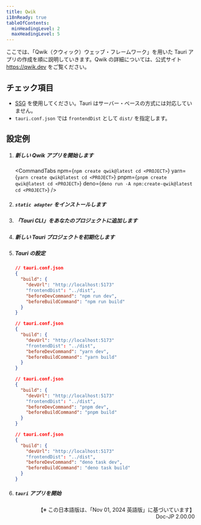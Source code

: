 ```yaml
---
title: Qwik
i18nReady: true
tableOfContents:
  minHeadingLevel: 2
  maxHeadingLevel: 5
---
```



ここでは、「Qwik（クウィック）ウェッブ・フレームワーク」を用いた Tauri アプリの作成を順に説明していきます。Qwik の詳細については、公式サイト https://qwik.dev をご覧ください。

## チェック項目

- [SSG](https://qwik.dev/docs/guides/static-site-generation/) を使用してください。Tauri はサーバー・ベースの方式には対応していません。
- `tauri.conf.json` では `frontendDist` として `dist/` を指定します。

## 設定例

<Steps>

1.  ##### 新しい Qwik アプリを開始します

    <CommandTabs
      npm={`npm create qwik@latest
    cd <PROJECT>`}
      yarn={`yarn create qwik@latest
    cd <PROJECT>`}
      pnpm={`pnpm create qwik@latest
    cd <PROJECT>`}
      deno={`deno run -A npm:create-qwik@latest
    cd <PROJECT>`}
    />

1.  ##### `static adapter` をインストールします

    <CommandTabs
      npm="npm run qwik add static"
      yarn="yarn qwik add static"
      pnpm="pnpm qwik add static"
      deno="deno task qwik add static"
    />

1.  ##### 「Tauri CLI」をあなたのプロジェクトに追加します

    <CommandTabs
      npm="npm install -D @tauri-apps/cli@latest"
      yarn="yarn add -D @tauri-apps/cli@latest"
      pnpm="pnpm add -D @tauri-apps/cli@latest"
      deno="deno add -D npm:@tauri-apps/cli@latest"
    />

1.  ##### 新しい Tauri プロジェクトを初期化します

    <CommandTabs
      npm="npm run tauri init"
      yarn="yarn tauri init"
      pnpm="pnpm tauri init"
      deno="deno task tauri init"
    />

1.  ##### Tauri の設定

    <Tabs>

    <TabItem label="npm">

    ```json
    // tauri.conf.json
    {
      "build": {
        "devUrl": "http://localhost:5173"
        "frontendDist": "../dist",
        "beforeDevCommand": "npm run dev",
        "beforeBuildCommand": "npm run build"
      }
    }
    ```

    </TabItem>

    <TabItem label="yarn">

    ```json
    // tauri.conf.json
    {
      "build": {
        "devUrl": "http://localhost:5173"
        "frontendDist": "../dist",
        "beforeDevCommand": "yarn dev",
        "beforeBuildCommand": "yarn build"
      }
    }
    ```

    </TabItem>

    <TabItem label="pnpm">

    ```json
    // tauri.conf.json
    {
      "build": {
        "devUrl": "http://localhost:5173"
        "frontendDist": "../dist",
        "beforeDevCommand": "pnpm dev",
        "beforeBuildCommand": "pnpm build"
      }
    }
    ```

    </TabItem>

    <TabItem label="deno">

    ```json
    // tauri.conf.json
    {
      "build": {
        "devUrl": "http://localhost:5173"
        "frontendDist": "../dist",
        "beforeDevCommand": "deno task dev",
        "beforeBuildCommand": "deno task build"
      }
    }
    ```

    </TabItem>

    </Tabs>

1.  ##### `tauri` アプリを開始

    <CommandTabs
      npm="npm run tauri dev"
      yarn="yarn tauri dev"
      pnpm="pnpm tauri dev"
      deno="deno task tauri dev"
    />

</Steps>

<div style="text-align: right;">
  【※ この日本語版は、「Nov 01, 2024 英語版」に基づいています】
  <br />
  Doc-JP 2.00.00
</div>
